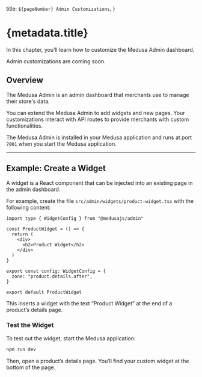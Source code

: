   title: `${pageNumber} Admin Customizations`,
}

# {metadata.title}

In this chapter, you’ll learn how to customize the Medusa Admin dashboard.

<Note type="soon">

Admin customizations are coming soon.

</Note>

## Overview

The Medusa Admin is an admin dashboard that merchants use to manage their store's data.

You can extend the Medusa Admin to add widgets and new pages. Your customizations interact with API routes to provide merchants with custom functionalities.

The Medusa Admin is installed in your Medusa application and runs at port `7001` when you start the Medusa application.

---

## Example: Create a Widget

A widget is a React component that can be injected into an existing page in the admin dashboard.

For example, create the file `src/admin/widgets/product-widget.tsx` with the following content:

```tsx title="src/admin/widgets/product-widget.tsx"
import type { WidgetConfig } from "@medusajs/admin"

const ProductWidget = () => {
  return (
    <div>
      <h2>Product Widget</h2>
    </div>
  )
}

export const config: WidgetConfig = {
  zone: "product.details.after",
}

export default ProductWidget
```

This inserts a widget with the text “Product Widget” at the end of a product’s details page.

### Test the Widget

To test out the widget, start the Medusa application:

```bash npm2yarn
npm run dev
```

Then, open a product’s details page. You’ll find your custom widget at the bottom of the page.
